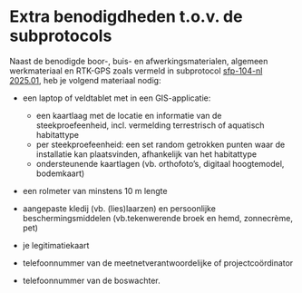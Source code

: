 # Extra benodigdheden t.o.v. de subprotocols

Naast de benodigde boor-, buis- en afwerkingsmaterialen, algemeen werkmateriaal en RTK-GPS zoals vermeld in subprotocol [sfp-104-nl 2025.01](https://inbo.github.io/protocols/2025.01/index.html), heb je volgend materiaal nodig:

-   een laptop of veldtablet met in een GIS-applicatie:

    -   een kaartlaag met de locatie en informatie van de steekproefeenheid, incl. vermelding terrestrisch of aquatisch habitattype
    -   per steekproefeenheid: een set random getrokken punten waar de installatie kan plaatsvinden, afhankelijk van het habitattype
    -   ondersteunende kaartlagen (vb. orthofoto's, digitaal hoogtemodel, bodemkaart)

-   een rolmeter van minstens 10 m lengte

-   aangepaste kledij (vb. (lies)laarzen) en persoonlijke beschermingsmiddelen (vb.tekenwerende broek en hemd, zonnecrème, pet)

-   je legitimatiekaart

-   telefoonnummer van de meetnetverantwoordelijke of projectcoördinator

-   telefoonnummer van de boswachter.
